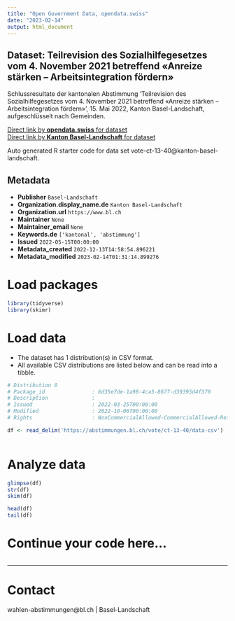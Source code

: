 ```yaml
---
title: "Open Government Data, opendata.swiss"
date: "2023-02-14"
output: html_document
---
```


## Dataset: Teilrevision des Sozialhilfegesetzes vom 4. November 2021 betreffend «Anreize stärken – Arbeitsintegration fördern»

Schlussresultate der kantonalen Abstimmung 'Teilrevision des Sozialhilfegesetzes vom 4. November 2021 betreffend «Anreize stärken – Arbeitsintegration fördern»', 15. Mai 2022, Kanton Basel-Landschaft, aufgeschlüsselt nach Gemeinden.

[Direct link by **opendata.swiss** for dataset](https://opendata.swiss/de/dataset/teilrevision-des-sozialhilfegesetzes-vom-4-november-2021-betreffend-anreize-starken-arbeitsinte)<br>
[Direct link by **Kanton Basel-Landschaft** for dataset](https://abstimmungen.bl.ch/vote/ct-13-40/data)

Auto generated R starter code for data set vote-ct-13-40@kanton-basel-landschaft.

## Metadata

- **Publisher** `Basel-Landschaft`
- **Organization.display_name.de** `Kanton Basel-Landschaft`
- **Organization.url** `https://www.bl.ch`
- **Maintainer** `None`
- **Maintainer_email** `None`
- **Keywords.de** `['kantonal', 'abstimmung']`
- **Issued** `2022-05-15T00:00:00`
- **Metadata_created** `2022-12-13T14:58:54.896221`
- **Metadata_modified** `2023-02-14T01:31:14.899276`


# Load packages

```r

library(tidyverse)
library(skimr)

```

# Load data

-   The dataset has 1 distribution(s) in CSV format.
-   All available CSV distributions are listed below and can be read into a tibble.

```r

# Distribution 0
# Package_id               : 6d35e7de-1a98-4ca5-8677-d39395d4f379
# Description              : 
# Issued                   : 2022-03-25T00:00:00
# Modified                 : 2022-10-06T00:00:00
# Rights                   : NonCommercialAllowed-CommercialAllowed-ReferenceRequired

df <- read_delim('https://abstimmungen.bl.ch/vote/ct-13-40/data-csv')



```

# Analyze data

```r

glimpse(df)
str(df)
skim(df)

head(df)
tail(df)

```

# Continue your code here...

```r

```

------------------------------------------------------------------------

# Contact

wahlen-abstimmungen@bl.ch | Basel-Landschaft
